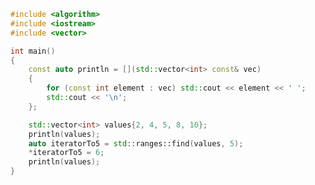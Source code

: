```cpp showLineNumbers
#include <algorithm>
#include <iostream>
#include <vector>

int main()
{
    const auto println = [](std::vector<int> const& vec)
    {
        for (const int element : vec) std::cout << element << ' ';
        std::cout << '\n';
    };

    std::vector<int> values{2, 4, 5, 8, 10};
    println(values);
    auto iteratorTo5 = std::ranges::find(values, 5);
    *iteratorTo5 = 6;
    println(values);
}
```